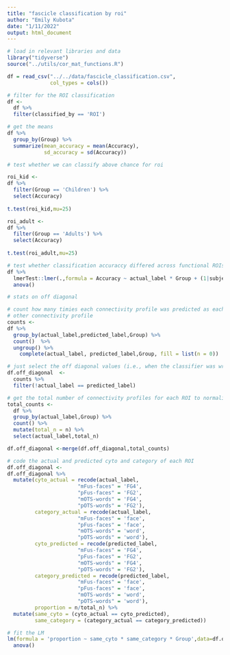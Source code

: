 ```yaml
---
title: "fascicle classification by roi"
author: "Emily Kubota"
date: "1/11/2022"
output: html_document
---
```


```r
# load in relevant libraries and data 
library("tidyverse")
source("../utils/cor_mat_functions.R")

df = read_csv("../../data/fascicle_classification.csv",
              col_types = cols())
```

```r
# filter for the ROI classification
df <- 
  df %>% 
  filter(classified_by == 'ROI')

```

```r
# get the means 
df %>% 
  group_by(Group) %>% 
  summarize(mean_accuracy = mean(Accuracy),
            sd_accuracy = sd(Accuracy))

```

```r
# test whether we can classify above chance for roi

roi_kid <- 
df %>% 
  filter(Group == 'Children') %>% 
  select(Accuracy) 
  
t.test(roi_kid,mu=25)

roi_adult <- 
df %>% 
  filter(Group == 'Adults') %>% 
  select(Accuracy) 
  
t.test(roi_adult,mu=25)


```

```r
# test whether classification accuraccy differed across functional ROIs and subject 
df %>% 
  lmerTest::lmer(.,formula = Accuracy ~ actual_label * Group + (1|subject)) %>% 
  anova()
```

```r
# stats on off diagonal 

# count how many timies each connectivity profile was predicted as each 
# other connectivity profile
counts <-
df %>% 
  group_by(actual_label,predicted_label,Group) %>% 
  count()  %>% 
  ungroup() %>%
    complete(actual_label, predicted_label,Group, fill = list(n = 0))

# just select the off diagonal values (i.e., when the classifier was wrong)
df.off_diagonal  <- 
  counts %>% 
  filter(!actual_label == predicted_label)

# get the total number of connectivity profiles for each ROI to normalize the  counts 
total_counts <- 
  df %>% 
  group_by(actual_label,Group) %>% 
  count() %>% 
  mutate(total_n = n) %>% 
  select(actual_label,total_n)

df.off_diagonal <-merge(df.off_diagonal,total_counts)

# code the actual and predicted cyto and category of each ROI
df.off_diagonal <-
df.off_diagonal %>% 
  mutate(cyto_actual = recode(actual_label, 
                       "mFus-faces" = 'FG4',
                       "pFus-faces" = 'FG2',
                       "mOTS-words" = 'FG4',
                       "pOTS-words" = 'FG2'),
         category_actual = recode(actual_label, 
                       "mFus-faces" = 'face',
                       "pFus-faces" = 'face',
                       "mOTS-words" = 'word',
                       "pOTS-words" = 'word'),
         cyto_predicted = recode(predicted_label, 
                       "mFus-faces" = 'FG4',
                       "pFus-faces" = 'FG2',
                       "mOTS-words" = 'FG4',
                       "pOTS-words" = 'FG2'),
         category_predicted = recode(predicted_label, 
                       "mFus-faces" = 'face',
                       "pFus-faces" = 'face',
                       "mOTS-words" = 'word',
                       "pOTS-words" = 'word'),
         proportion = n/total_n) %>% 
  mutate(same_cyto = (cyto_actual == cyto_predicted),
         same_category = (category_actual == category_predicted))
```

```r
# fit the LM
lm(formula = 'proportion ~ same_cyto * same_category * Group',data=df.off_diagonal) %>% 
  anova()
```





